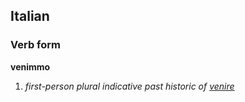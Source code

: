 ==Italian==
===Verb form===
'''venimmo'''

# ''first-person plural indicative past historic of [[venire]]''